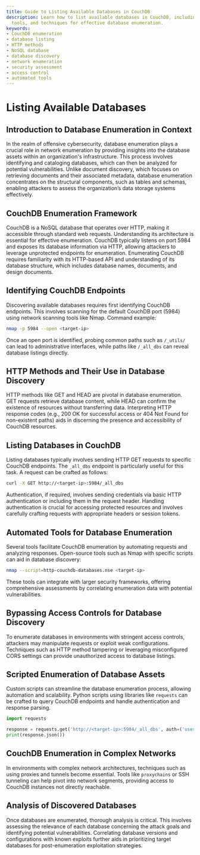 ```yaml
---
title: Guide to Listing Available Databases in CouchDB
description: Learn how to list available databases in CouchDB, including methods,
  tools, and techniques for effective database enumeration.
keywords:
- CouchDB enumeration
- database listing
- HTTP methods
- NoSQL database
- database discovery
- network enumeration
- security assessment
- access control
- automated tools
---
```


# Listing Available Databases

## Introduction to Database Enumeration in Context

In the realm of offensive cybersecurity, database enumeration plays a crucial role in network enumeration by providing insights into the database assets within an organization's infrastructure. This process involves identifying and cataloging databases, which can then be analyzed for potential vulnerabilities. Unlike document discovery, which focuses on retrieving documents and their associated metadata, database enumeration concentrates on the structural components, such as tables and schemas, enabling attackers to assess the organization’s data storage systems effectively.

## CouchDB Enumeration Framework

CouchDB is a NoSQL database that operates over HTTP, making it accessible through standard web requests. Understanding its architecture is essential for effective enumeration. CouchDB typically listens on port 5984 and exposes its database information via HTTP, allowing attackers to leverage unprotected endpoints for enumeration. Enumerating CouchDB requires familiarity with its HTTP-based API and understanding of its database structure, which includes database names, documents, and design documents.

## Identifying CouchDB Endpoints

Discovering available databases requires first identifying CouchDB endpoints. This involves scanning for the default CouchDB port (5984) using network scanning tools like Nmap. Command example:

```bash
nmap -p 5984 --open <target-ip>
```

Once an open port is identified, probing common paths such as `/_utils/` can lead to administrative interfaces, while paths like `/_all_dbs` can reveal database listings directly.

## HTTP Methods and Their Use in Database Discovery

HTTP methods like GET and HEAD are pivotal in database enumeration. GET requests retrieve database content, while HEAD can confirm the existence of resources without transferring data. Interpreting HTTP response codes (e.g., 200 OK for successful access or 404 Not Found for non-existent paths) aids in discerning the presence and accessibility of CouchDB resources.

## Listing Databases in CouchDB

Listing databases typically involves sending HTTP GET requests to specific CouchDB endpoints. The `_all_dbs` endpoint is particularly useful for this task. A request can be crafted as follows:

```bash
curl -X GET http://<target-ip>:5984/_all_dbs
```

Authentication, if required, involves sending credentials via basic HTTP authentication or including them in the request header. Handling authentication is crucial for accessing protected resources and involves carefully crafting requests with appropriate headers or session tokens.

## Automated Tools for Database Enumeration

Several tools facilitate CouchDB enumeration by automating requests and analyzing responses. Open-source tools such as Nmap with specific scripts can aid in database discovery:

```bash
nmap --script=http-couchdb-databases.nse <target-ip>
```

These tools can integrate with larger security frameworks, offering comprehensive assessments by correlating enumeration data with potential vulnerabilities.

## Bypassing Access Controls for Database Discovery

To enumerate databases in environments with stringent access controls, attackers may manipulate requests or exploit weak configurations. Techniques such as HTTP method tampering or leveraging misconfigured CORS settings can provide unauthorized access to database listings.

## Scripted Enumeration of Database Assets

Custom scripts can streamline the database enumeration process, allowing automation and scalability. Python scripts using libraries like `requests` can be crafted to query CouchDB endpoints and handle authentication and response parsing.

```python
import requests

response = requests.get('http://<target-ip>:5984/_all_dbs', auth=('user', 'password'))
print(response.json())
```

## CouchDB Enumeration in Complex Networks

In environments with complex network architectures, techniques such as using proxies and tunnels become essential. Tools like `proxychains` or SSH tunneling can help pivot into network segments, providing access to CouchDB instances not directly reachable.

## Analysis of Discovered Databases

Once databases are enumerated, thorough analysis is critical. This involves assessing the relevance of each database concerning the attack goals and identifying potential vulnerabilities. Correlating database versions and configurations with known exploits further aids in prioritizing target databases for post-enumeration exploitation strategies.
